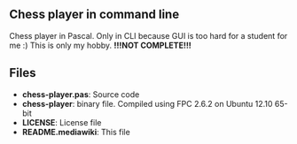 ==Chess player in command line==
Chess player in Pascal. Only in CLI because GUI is too hard for a student for me :) This is only my hobby.
'''!!!NOT COMPLETE!!!'''
==Files==
*'''chess-player.pas''': Source code
*'''chess-player''': binary file. Compiled using FPC 2.6.2 on Ubuntu 12.10 65-bit
*'''LICENSE''': License file
*'''README.mediawiki''': This file	
